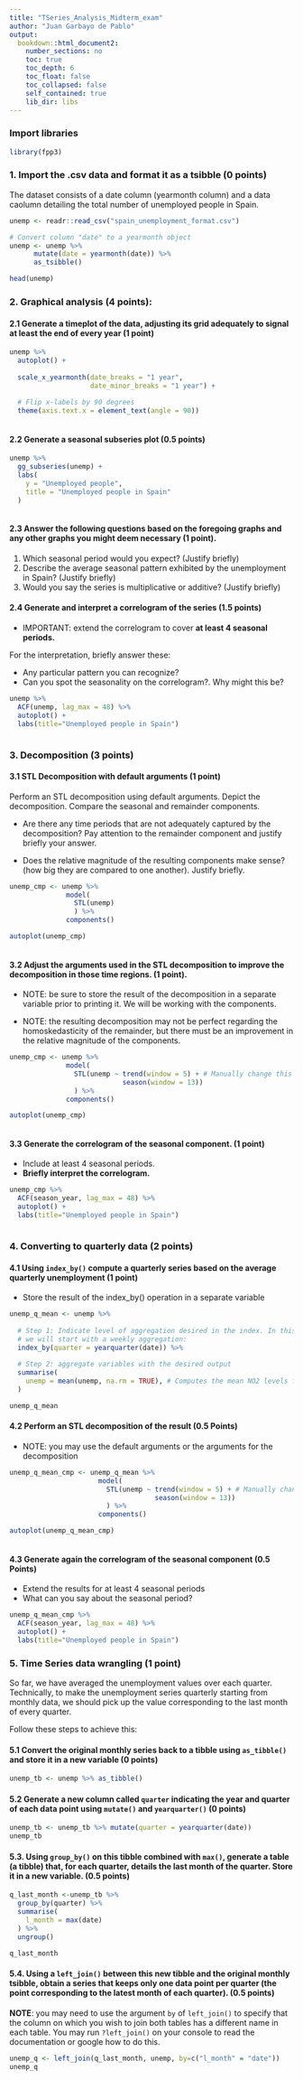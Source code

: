 ---
title: "TSeries_Analysis_Midterm_exam"
author: "Juan Garbayo de Pablo"
output:
  bookdown::html_document2:
    number_sections: no
    toc: true
    toc_depth: 6
    toc_float: false
    toc_collapsed: false
    self_contained: true
    lib_dir: libs
---

### Import libraries

```{r, error=FALSE, warning=FALSE, message = FALSE}
library(fpp3)
```

### 1. Import the .csv data and format it as a tsibble (**0 points**)

The dataset consists of a date column (yearmonth column) and a data caolumn detailing the total number of unemployed people in Spain.

```{r}
unemp <- readr::read_csv("spain_unemployment_format.csv")

# Convert column "date" to a yearmonth object
unemp <- unemp %>% 
      mutate(date = yearmonth(date)) %>% 
      as_tsibble()

head(unemp)
```

### 2. Graphical analysis (**4 points**):

#### 2.1 Generate a timeplot of the data, adjusting its grid adequately to signal at least the end of every year (**1 point**)

```{r}
unemp %>% 
  autoplot() +
  
  scale_x_yearmonth(date_breaks = "1 year",
                    date_minor_breaks = "1 year") +
  
  # Flip x-labels by 90 degrees
  theme(axis.text.x = element_text(angle = 90))
```
```{r}

```

#### 2.2 Generate a seasonal subseries plot (**0.5 points**)

```{r}
unemp %>%
  gg_subseries(unemp) +
  labs(
    y = "Unemployed people",
    title = "Unemployed people in Spain"
  )
```
```{r}

```

#### 2.3 Answer the following questions based on the foregoing graphs and any other graphs you might deem necessary (**1 point**).

1. Which seasonal period would you expect? (Justify briefly)
2. Describe the average seasonal pattern exhibited by the unemployment in Spain? (Justify briefly)
3. Would you say the series is multiplicative or additive? (Justify briefly)

#### 2.4 Generate and interpret a correlogram of the series (**1.5 points**)

* IMPORTANT: extend the correlogram to cover **at least 4 seasonal periods.**

For the interpretation, briefly answer these:

* Any particular pattern you can recognize?
* Can you spot the seasonality on the correlogram?. Why might this be?

```{r}
unemp %>%
  ACF(unemp, lag_max = 48) %>%
  autoplot() +
  labs(title="Unemployed people in Spain")
```
```{r}

```

### 3. Decomposition (**3 points**)

#### 3.1 STL Decomposition with default arguments (**1 point**) 

Perform an STL decomposition using default arguments. Depict the decomposition. Compare the seasonal and remainder components. 

* Are there any time periods that are not adequately captured by the decomposition? Pay attention to the remainder component and justify briefly your answer.

* Does the relative magnitude of the resulting components make sense? (how big they are compared to one another). Justify briefly.

```{r}
unemp_cmp <- unemp %>%
              model(
                STL(unemp)
                ) %>%
              components()

autoplot(unemp_cmp)
```
```{r}

```

#### 3.2 Adjust the arguments used in the STL decomposition to improve the decomposition in those time regions. (**1 point**).

* NOTE: be sure to store the result of the decomposition in a separate variable prior to printing it. We will be working with the components.

* NOTE: the resulting decomposition may not be perfect regarding the homoskedasticity of the remainder, but there must be an improvement in the relative magnitude of the components.

```{r}
unemp_cmp <- unemp %>%
              model(
                STL(unemp ~ trend(window = 5) + # Manually change this value from the default 13
                            season(window = 13))
                ) %>%
              components()

autoplot(unemp_cmp)
```
```{r}

```

#### 3.3 Generate the correlogram of the seasonal component. (**1 point**)

* Include at least 4 seasonal periods.
* **Briefly interpret the correlogram.**

```{r}
unemp_cmp %>%
  ACF(season_year, lag_max = 48) %>%
  autoplot() +
  labs(title="Unemployed people in Spain")
```
```{r}

```

### 4. Converting to quarterly data (**2 points**)

#### 4.1 Using `index_by()` compute a quarterly series based on the **average quarterly unemployment (1 point)**

* Store the result of the index_by() operation in a separate variable

```{r}
unemp_q_mean <- unemp %>%
  
  # Step 1: Indicate level of aggregation desired in the index. In this case
  # we will start with a weekly aggregation:
  index_by(quarter = yearquarter(date)) %>%
  
  # Step 2: aggregate variables with the desired output
  summarise(
    unemp = mean(unemp, na.rm = TRUE), # Computes the mean NO2 levels for each calendar week.
  )

unemp_q_mean
```
#### 4.2 Perform an STL decomposition of the result (**0.5 Points**)

* NOTE: you may use the default arguments or the arguments for the decomposition

```{r}
unemp_q_mean_cmp <- unemp_q_mean %>%
                      model(
                        STL(unemp ~ trend(window = 5) + # Manually change this value from the default 13
                                    season(window = 13))
                        ) %>%
                      components()

autoplot(unemp_q_mean_cmp)
```

```{r}

```

#### 4.3 Generate again the correlogram of the seasonal component (**0.5 Points**)

* Extend the results for at least 4 seasonal periods
* What can you say about the seasonal period?

```{r}
unemp_q_mean_cmp %>%
  ACF(season_year, lag_max = 48) %>%
  autoplot() +
  labs(title="Unemployed people in Spain")
```

### 5. Time Series data wrangling (**1 point**) 

So far, we have averaged the unemployment values over each quarter. Technically, to make the unemployment series quarterly starting from monthly data, we should pick up the value corresponding to the last month of every quarter.

Follow these steps to achieve this:

#### 5.1 Convert the original monthly series back to a tibble using `as_tibble()` and store it in a new variable (**0 points**)

```{r}
unemp_tb <- unemp %>% as_tibble()
```

#### 5.2 Generate a new column called `quarter` indicating the year and quarter of each data point using `mutate()` and `yearquarter()` (**0 points**)

```{r}
unemp_tb <- unemp_tb %>% mutate(quarter = yearquarter(date))
unemp_tb
```

#### 5.3. Using `group_by()` on this tibble combined with `max()`, generate a table (a tibble) that, for each quarter, details the last month of the quarter. Store it in a new variable. (**0.5 points**)

```{r}
q_last_month <-unemp_tb %>% 
  group_by(quarter) %>%
  summarise(
    l_month = max(date)
  ) %>%
  ungroup()

q_last_month
```

#### 5.4. Using a `left_join()` between this new tibble and the original monthly tsibble, obtain a series that keeps only one data point per quarter (the point corresponding to the latest month of each quarter). (**0.5 points**)

**NOTE**: you may need to use the argument `by` of `left_join()` to specify that the column on which you wish to join both tables has a different name in each table. You may run `?left_join()` on your console to read the documentation or google how to do this.

```{r}
unemp_q <- left_join(q_last_month, unemp, by=c("l_month" = "date"))
unemp_q
```
